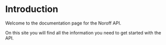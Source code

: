 # Introduction

Welcome to the documentation page for the Noroff API.

On this site you will find all the information you need to get started with the API.
